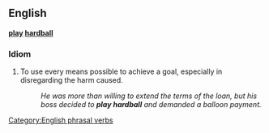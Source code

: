 ==English==
'''[[play]] [[hardball]]'''

===Idiom===

# To use every means possible to achieve a goal, especially in disregarding the harm caused. 
#:''He was more than willing to extend the terms of the loan, but his boss decided to '''play hardball''' and demanded a balloon payment.''


[[Category:English phrasal verbs]]